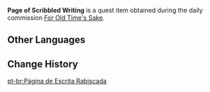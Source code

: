 {{Item Infobox
|id           = 100514
|image        = Item Notice Paper.png
|type         = Quest Items
|description  = A page with very messy handwriting. The words have been struck out with crude brushstrokes, and it has also been soaked in water to the point where nothing can be made out.
|source1      = Obtained during the [[For Old Time's Sake]] quest
}}
'''Page of Scribbled Writing''' is a quest item obtained during the daily commission [[For Old Time's Sake]].

==Other Languages==
{{Other Languages
|default_hidden = 1
|en      = Page of Scribbled Writing
|zhs     = 胡乱涂写的书页
|zhs_rm  = Húluàn Túxiě de Shūyè
|zht     = 胡亂塗寫的書頁
|zht_rm  = Húluàn Túxiě de Shūyè
|ja      = 殴り書きされたページ
|ja_rm   = Nagurigakisareta Peeji
|ko      = 낙서가 돼 있는 페이지
|ko_rm   = 
|es      = Página garabateada
|fr      = Page gribouillée
|ru      = Страница с каракулями
|th      = หน้ากระดาษที่เขียนอย่างลวก ๆ
|th_rm   = 
|vi      = Trang sách vẽ bậy
|de      = Seite mit dahingekritzelter Schrift
|id      = Halaman Berisi Coretan
|pt      = Página de Escrita Rabiscada
}}

==Change History==
{{Change History|1.2}}
[[pt-br:Página de Escrita Rabiscada]]